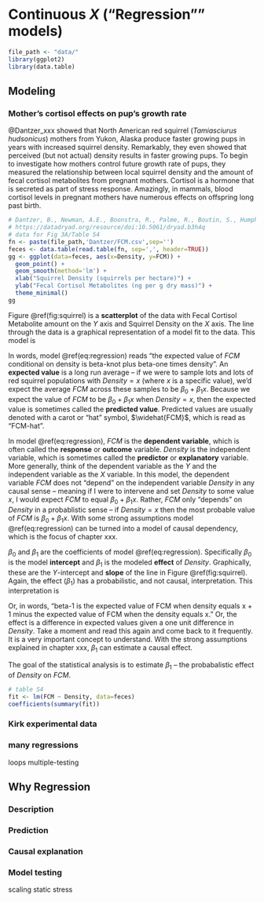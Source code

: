 # Continuous $X$ ("Regression"" models) {#intro}

```r
file_path <- "data/"
library(ggplot2)
library(data.table)
```

## Modeling
### Mother's cortisol effects on pup's growth rate
@Dantzer_xxx showed that North American red squirrel (*Tamiasciurus hudsonicus*) mothers from Yukon, Alaska produce faster growing pups in years with increased squirrel density. Remarkably, they even showed that perceived (but not actual) density results in faster growing pups. To begin to investigate how mothers control future growth rate of pups, they measured the relationship between local squirrel density and the amount of fecal cortisol metabolites from pregnant mothers. Cortisol is a hormone that is secreted as part of stress response. Amazingly, in mammals, blood cortisol levels in pregnant mothers have numerous effects on offspring long past birth.

```r
# Dantzer, B., Newman, A.E., Boonstra, R., Palme, R., Boutin, S., Humphries, M.M. and McAdam, A.G., 2013. Density triggers maternal hormones that increase adaptive offspring growth in a wild mammal. Science, p.1235765.
# https://datadryad.org/resource/doi:10.5061/dryad.b3h4q
# data for Fig 3A/Table S4
fn <- paste(file_path,'Dantzer/FCM.csv',sep='')
feces <- data.table(read.table(fn, sep=',', header=TRUE))
gg <- ggplot(data=feces, aes(x=Density, y=FCM)) +
  geom_point() +
  geom_smooth(method='lm') +
  xlab("Squirrel Density (squirrels per hectare)") +
  ylab("Fecal Cortisol Metabolites (ng per g dry mass)") +
  theme_minimal()
gg

```

Figure \@ref(fig:squirrel) is a **scatterplot** of the data with Fecal Cortisol Metabolite amount on the $Y$ axis and Squirrel Density on the $X$ axis. The line through the data is a graphical representation of a model fit to the data. This model is

\begin{equation}
\textrm{E}[FCM|Density] = \beta_0 + \beta_1 Density
(\#eq:regression)
\end{equation}

In words, model \@ref(eq:regression) reads "the expected value of $FCM$ conditional on density is beta-knot plus beta-one times density". An **expected value** is a long run average -- if we were to sample lots and lots of red squirrel populations with $Density=x$ (where $x$ is a specific value), we'd expect the average $FCM$ across these samples to be $\beta_0 + \beta_1 x$. Because we expect the value of $FCM$ to be $\beta_0 + \beta_1 x$ when $Density = x$, then the expected value is sometimes called the **predicted value**. Predicted values are usually denoted with a carot or "hat" symbol, $\widehat{FCM}$, which is read as "FCM-hat".

In model \@ref(eq:regression), $FCM$ is the **dependent variable**, which is often called the **response** or **outcome** variable. $Density$ is the independent variable, which is sometimes called the **predictor** or **explanatory** variable. More generally, think of the dependent variable as the $Y$ and the independent variable as the $X$ variable. In this model, the dependent variable $FCM$ does not "depend" on the independent variable $Density$ in any causal sense -- meaning if I were to intervene and set $Density$ to some value $x$, I would expect $FCM$ to equal $\beta_0 + \beta_1 x$. Rather, $FCM$ only "depends" on $Density$ in a probablistic sense -- if $Density = x$ then the most probable value of $FCM$ is $\beta_0 + \beta_1 x$. With some strong assumptions model \@ref(eq:regression) can be turned into a model of causal dependency, which is the focus of chapter xxx.

$\beta_0$ and $\beta_1$ are the coefficients of model \@ref(eq:regression). Specifically $\beta_0$ is the model **intercept** and $\beta_1$ is the modeled **effect** of $Density$. Graphically, these are the $Y$-intercept and **slope** of the line in Figure \@ref(fig:squirrel). Again, the effect ($\beta_1$) has a probabilistic, and not causal, interpretation. This interpretation is

\begin{equation}
\beta_1 = \textrm{E}[FCM|Density=x+1] - \textrm{E}[FCM|Density=x] 
(\#eq:b1)
\end{equation}

Or, in words, "beta-1 is the expected value of FCM when density equals x + 1 minus the expected value of FCM when the density equals x." Or, the effect is a difference in expected values given a one unit difference in $Density$. Take a moment and read this again and come back to it frequently. It is a very important concept to understand. With the strong assumptions explained in chapter xxx, $\beta_1$ can estimate a causal effect.

The goal of the statistical analysis is to estimate $\beta_1$ -- the probabalistic effect of $Density$ on $FCM$.

```r

# table S4
fit <- lm(FCM ~ Density, data=feces)
coefficients(summary(fit))
```


### Kirk experimental data
### many regressions
loops
multiple-testing


## Why Regression

### Description

### Prediction

### Causal explanation

### Model testing
scaling static stress

